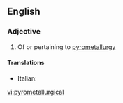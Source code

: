 ==English==

===Adjective===
{{en-adj}}

# Of or pertaining to [[pyrometallurgy]]

====Translations====
{{trans-top|pertaining to pyrometallurgy}}
* Italian: {{t-|it|pirometallurgico}}
{{trans-mid}}

{{trans-bottom}}

[[vi:pyrometallurgical]]